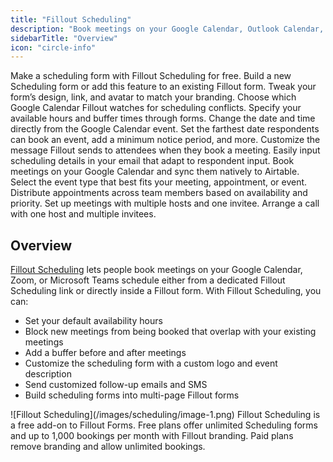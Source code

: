 ```yaml
---
title: "Fillout Scheduling"
description: "Book meetings on your Google Calendar, Outlook Calendar, Zoom, or Teams at a schedule that works best for you, right from a Fillout form—for free."
sidebarTitle: "Overview"
icon: "circle-info"
---
```


<CardGroup cols={2}>
  <Card title="Getting started" icon="calendar-pen" iconType="regular" color="#FFC738" href="/help/fillout-scheduling-intro">
    Make a scheduling form with Fillout Scheduling for free.
  </Card>
  <Card title="Create a Fillout Scheduling form" icon="calendar-circle-plus" iconType="regular" color="#FFC738" href="/help/how-to-create-scheduling-form">
    Build a new Scheduling form or add this feature to an existing Fillout form.
  </Card>
  <Card title="Customize branding" icon="brush" iconType="regular" color="#FFC738" href="/help/customize-fillout-scheduling">
    Tweak your form’s design, link, and avatar to match your branding.
  </Card>
  <Card title="Monitor scheduling conflicts" icon="calendar-circle-exclamation" iconType="regular" color="#FFC738" href="/help/fillout-google-calendar">
    Choose which Google Calendar Fillout watches for scheduling conflicts.
  </Card>
  <Card title="Set your availability" icon="calendar-clock" iconType="regular" color="#FFC738" href="/help/fillout-scheduling-availability">
    Specify your available hours and buffer times through forms.
  </Card>
  <Card title="Reschedule meetings" icon="user-pen" iconType="regular" color="#FFC738" href="/help/reschedule-fillout-scheduling">
    Change the date and time  directly from the Google Calendar event.
  </Card>
  <Card title="Limit bookings" icon="calendar-circle-minus" iconType="regular" color="#FFC738" href="/help/limit-bookings">
    Set the farthest date respondents can book an event, add a minimum notice period, and more.
  </Card>
  <Card title="Add custom emails" icon="money-check-pen" iconType="regular" color="#FFC738" href="/help/fillout-scheduling-email">
    Customize the message Fillout sends to attendees when they book a meeting.
  </Card>
  <Card title="Send an email reminder to invitees" icon="envelope-dot" iconType="regular" color="#FFC738" href="/help/email-reminder">
    Easily input scheduling details in your email that adapt to respondent input.
  </Card>
  <Card title="Airtable Scheduling: A guide" icon="calendar-arrow-up" iconType="regular" color="#FFC738" href="/help/airtable-scheduling">
    Book meetings on your Google Calendar and sync them natively to Airtable.
  </Card>
  <Card title="Event types" icon="calendar-users" iconType="regular" color="#FFC738" href="/help/event-types">
    Select the event type that best fits your meeting, appointment, or event.
  </Card>
  <Card title="Round robin scheduling" icon="arrows-rotate-reverse" iconType="regular" color="#FFC738" href="/help/round-robin">
    Distribute appointments across team members based on availability and priority.
  </Card>
  <Card title="Collective scheduling" icon="users" iconType="regular" color="#FFC738" href="/help/collective-meeting-scheduling">
    Set up meetings with multiple hosts and one invitee.
  </Card>
  <Card title="Group meeting" icon="satellite-dish" iconType="regular" color="#FFC738" href="/help/group-meeting">
    Arrange a call with one host and multiple invitees.
  </Card>
</CardGroup>

## Overview

[Fillout Scheduling](https://www.fillout.com/scheduling) lets people book meetings on your Google Calendar, Zoom, or Microsoft Teams schedule either from a dedicated Fillout Scheduling link or directly inside a Fillout form. With Fillout Scheduling, you can:

- Set your default availability hours
- Block new meetings from being booked that overlap with your existing meetings
- Add a buffer before and after meetings
- Customize the scheduling form with a custom logo and event description
- Send customized follow-up emails and SMS
- Build scheduling forms into multi-page Fillout forms

<Frame>
  ![Fillout Scheduling](/images/scheduling/image-1.png)
</Frame>

<Note>
  Fillout Scheduling is a free add-on to Fillout Forms. Free plans offer unlimited Scheduling forms and up to 1,000 bookings per month with Fillout branding. Paid plans remove branding and allow unlimited bookings.
</Note>